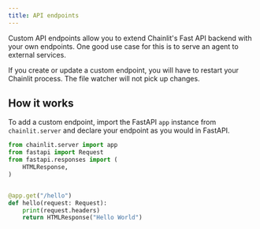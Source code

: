 ```yaml
---
title: API endpoints
---
```


Custom API endpoints allow you to extend Chainlit's Fast API backend with your own endpoints.
One good use case for this is to serve an agent to external services.

<Note>
  If you create or update a custom endpoint, you will have to restart your
  Chainlit process. The file watcher will not pick up changes.
</Note>

## How it works

To add a custom endpoint, import the FastAPI `app` instance from `chainlit.server` and declare your endpoint as you would in FastAPI.

```python
from chainlit.server import app
from fastapi import Request
from fastapi.responses import (
    HTMLResponse,
)


@app.get("/hello")
def hello(request: Request):
    print(request.headers)
    return HTMLResponse("Hello World")
```
